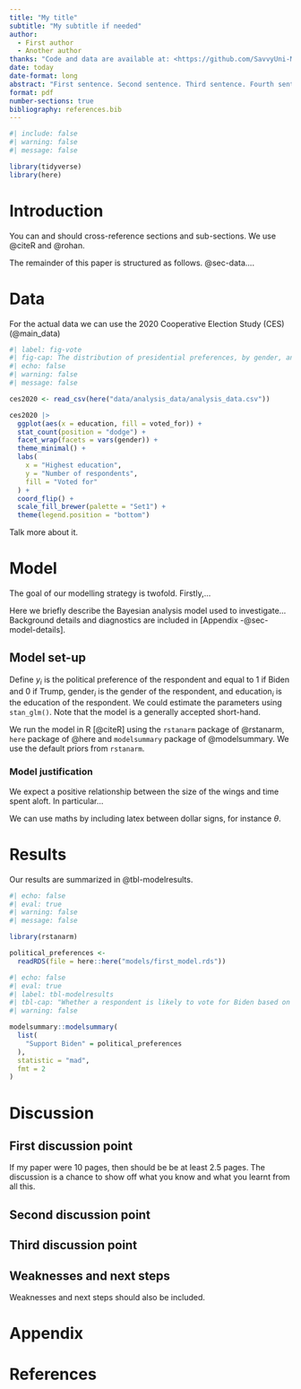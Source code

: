 ```yaml
---
title: "My title"
subtitle: "My subtitle if needed"
author: 
  - First author
  - Another author
thanks: "Code and data are available at: <https://github.com/SavvyUni-MT/Political-support-in-the-United-States.git>."
date: today
date-format: long
abstract: "First sentence. Second sentence. Third sentence. Fourth sentence."
format: pdf
number-sections: true
bibliography: references.bib
---
```


```r
#| include: false
#| warning: false
#| message: false

library(tidyverse)
library(here)
```


# Introduction

You can and should cross-reference sections and sub-sections. We use @citeR and @rohan.

The remainder of this paper is structured as follows. @sec-data....



# Data {#sec-data}

For the actual data we can use the 2020 Cooperative Election Study (CES) (@main_data)

```r
#| label: fig-vote
#| fig-cap: The distribution of presidential preferences, by gender, and highest education
#| echo: false
#| warning: false
#| message: false

ces2020 <- read_csv(here("data/analysis_data/analysis_data.csv"))

ces2020 |>
  ggplot(aes(x = education, fill = voted_for)) +
  stat_count(position = "dodge") +
  facet_wrap(facets = vars(gender)) +
  theme_minimal() +
  labs(
    x = "Highest education",
    y = "Number of respondents",
    fill = "Voted for"
  ) +
  coord_flip() +
  scale_fill_brewer(palette = "Set1") +
  theme(legend.position = "bottom")
```

Talk more about it.







# Model

The goal of our modelling strategy is twofold. Firstly,...

Here we briefly describe the Bayesian analysis model used to investigate... Background details and diagnostics are included in [Appendix -@sec-model-details].

## Model set-up

Define $y_i$ is the political preference of the respondent and equal to 1 if Biden and 0 if Trump, $\mbox{gender}_i$ is the gender of the respondent, and $\mbox{education}_i$ is the education of the respondent. We could estimate the parameters using `stan_glm()`. Note that the model is a generally accepted short-hand. 


\begin{align} 
y_i|\pi_i &\sim \mbox{Bern}(\pi_i) \\
\mbox{logit}(\pi_i) & = \beta_0+\beta_1 \times \mbox{gender}_i +\beta_2 \times \mbox{education}_i\\
\beta_0 &\sim \mbox{Normal}(0, 2.5) \\
\beta_1 &\sim \mbox{Normal}(0, 2.5) \\
\beta_2 &\sim \mbox{Normal}(0, 2.5) 
\end{align}

We run the model in R [@citeR] using the `rstanarm` package of @rstanarm, `here` package of @here and `modelsummary` package of @modelsummary. We use the default priors from `rstanarm`.


### Model justification

We expect a positive relationship between the size of the wings and time spent aloft. In particular...

We can use maths by including latex between dollar signs, for instance $\theta$.


# Results

Our results are summarized in @tbl-modelresults.

```r
#| echo: false
#| eval: true
#| warning: false
#| message: false

library(rstanarm)

political_preferences <-
  readRDS(file = here::here("models/first_model.rds"))
```

```r
#| echo: false
#| eval: true
#| label: tbl-modelresults
#| tbl-cap: "Whether a respondent is likely to vote for Biden based on their gender and education"
#| warning: false

modelsummary::modelsummary(
  list(
    "Support Biden" = political_preferences
  ),
  statistic = "mad",
  fmt = 2
)
```




# Discussion

## First discussion point {#sec-first-point}

If my paper were 10 pages, then should be be at least 2.5 pages. The discussion is a chance to show off what you know and what you learnt from all this. 

## Second discussion point

## Third discussion point

## Weaknesses and next steps

Weaknesses and next steps should also be included.

\newpage

\appendix

# Appendix {-}





\newpage


# References


